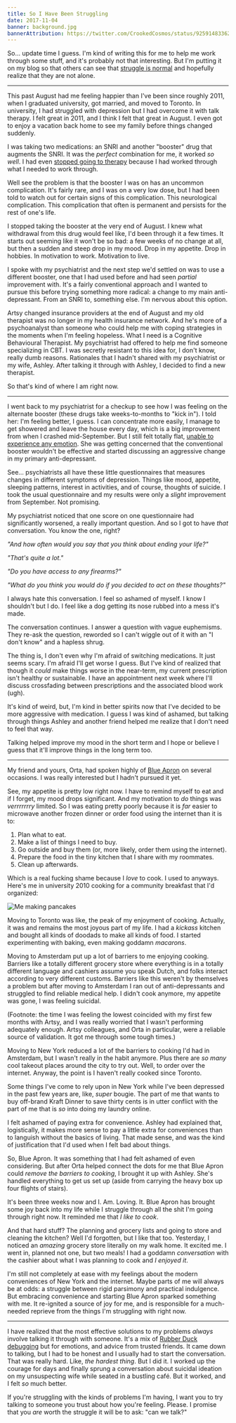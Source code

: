 ```yaml
---
title: So I Have Been Struggling
date: 2017-11-04
banner: background.jpg
bannerAttribution: https://twitter.com/CrookedCosmos/status/925914833626771456
---
```


So... update time I guess. I'm kind of writing this for me to help me work through some stuff, and it's probably not that interesting. But I'm putting it on my blog so that others can see that [struggle is normal][struggle] and hopefully realize that they are not alone.

---

This past August had me feeling happier than I've been since roughly 2011, when I graduated university, got married, and moved to Toronto. In university, I had struggled with depression but I had overcome it with talk therapy. I felt great in 2011, and I think I felt that great in August. I even got to enjoy a vacation back home to see my family before things changed suddenly.

I was taking two medications: an SNRI and another "booster" drug that augments the SNRI. It was the _perfect_ combination for me, it worked _so well_. I had even [stopped going to therapy][therapy] because I had worked through what I needed to work through.

Well see the problem is that the booster I was on has an uncommon complication. It's fairly rare, and I was on a very low dose, but I had been told to watch out for certain signs of this complication. This neurological complication. This complication that often is permanent and persists for the rest of one's life.

I stopped taking the booster at the very end of August. I knew what withdrawal from this drug would feel like, I'd been through it a few times. It starts out seeming like it won't be so bad: a few weeks of no change at all, but then a sudden and steep drop in my mood. Drop in my appetite. Drop in hobbies. In motivation to work. Motivation to live.

I spoke with my psychiatrist and the next step we'd settled on was to use a different booster, one that I had used before and had seen _partial_ improvement with. It's a fairly conventional approach and I wanted to pursue this before trying something more radical: a change to my main anti-depressant. From an SNRI to, something else. I'm nervous about this option.

<Instagram url="https://www.instagram.com/p/BbEu3vmA3DM/" />

Artsy changed insurance providers at the end of August and my old therapist was no longer in my health insurance network. And he's more of a psychoanalyst than someone who could help me with coping strategies in the moments when I'm feeling hopeless. What I need is a Cognitive Behavioural Therapist. My psychiatrist had offered to help me find someone specializing in CBT. I was secretly resistant to this idea for, I don't know, really dumb reasons. Rationales that I hadn't shared with my psychiatrist or my wife, Ashley. After talking it through with Ashley, I decided to find a new therapist.

So that's kind of where I am right now.

---

I went back to my psychiatrist for a checkup to see how I was feeling on the alternate booster (these drugs take weeks-to-months to "kick in"). I told her: I'm feeling better, I guess. I can concentrate more easily, I manage to get showered and leave the house every day, which is a big improvement from when I crashed mid-September. But I still felt totally flat, [unable to experience any emotion][flat]. She was getting concerned that the conventional booster wouldn't be effective and started discussing an aggressive change in my primary anti-depressant.

See... psychiatrists all have these little questionnaires that measures changes in different symptoms of depression. Things like mood, appetite, sleeping patterns, interest in activities, and of course, thoughts of suicide. I took the usual questionnaire and my results were only a _slight_ improvement from September. Not promising.

My psychiatrist noticed that one score on one questionnaire had significantly worsened, a really important question. And so I got to have _that_ conversation. You know the one, right?

_"And how often would you say that you think about ending your life?"_

_"That's quite a lot."_

_"Do you have access to any firearms?"_

_"What do you think you would do if you decided to act on these thoughts?"_

I always hate this conversation. I feel so ashamed of myself. I know I shouldn't but I do. I feel like a dog getting its nose rubbed into a mess it's made.

The conversation continues. I answer a question with vague euphemisms. They re-ask the question, reworded so I can't wiggle out of it with an "I don't know" and a hapless shrug.

The thing is, I don't even why I'm afraid of switching medications. It just seems scary. I'm afraid I'll get worse I guess. But I've kind of realized that though it _could_ make things worse in the near-term, my current prescription isn't healthy or sustainable. I have an appointment next week where I'll discuss crossfading between prescriptions and the associated blood work (ugh).

It's kind of weird, but, I'm kind in better spirits now that I've decided to be more aggressive with medication. I guess I was kind of ashamed, but talking through things Ashley and another friend helped me realize that I don't need to feel that way.

Talking helped improve my mood in the short term and I hope or believe I guess that it'll improve things in the long term too.

---

My friend and yours, Orta, had spoken highly of [Blue Apron][blueapron] on several occasions. I was really interested but I hadn't pursued it yet.

See, my appetite is pretty low right now. I have to remind myself to eat and if I forget, my mood drops significant. And my motivation to _do_ things was _verrrrrrry_ limited. So I was eating pretty poorly because it is _far_ easier to microwave another frozen dinner or order food using the internet than it is to:

1. Plan what to eat.
2. Make a list of things I need to buy.
3. Go outside and buy them (or, more likely, order them using the internet).
4. Prepare the food in the tiny kitchen that I share with my roommates.
5. Clean up afterwards.

Which is a real fucking shame because I _love_ to cook. I used to anyways. Here's me in university 2010 cooking for a community breakfast that I'd organized:

![Me making pancakes](./pancakes.jpg)

Moving to Toronto was like, the peak of my enjoyment of cooking. Actually, it was and remains the most joyous part of my life. I had a _kickass_ kitchen and bought all kinds of doodads to make all kinds of food. I started experimenting with baking, even making goddamn _macarons_.

Moving to Amsterdam put up a lot of barriers to me enjoying cooking. Barriers like a totally different grocery store where everything is in a totally different language and cashiers assume you speak Dutch, and folks interact according to very different customs. Barriers like this weren't by themselves a problem but after moving to Amsterdam I ran out of anti-depressants and struggled to find reliable medical help. I didn't cook anymore, my appetite was gone, I was feeling suicidal.

(Footnote: the time I was feeling the lowest coincided with my first few months with Artsy, and I was really worried that I wasn't performing adequately enough. Artsy colleagues, and Orta in particular, were a reliable source of validation. It got me through some tough times.)

Moving to New York reduced a lot of the barriers to cooking I'd had in Amsterdam, but I wasn't really in the habit anymore. Plus there are _so many_ cool takeout places around the city to try out. Well, to order over the internet. Anyway, the point is I haven't really cooked since Toronto.

Some things I've come to rely upon in New York while I've been depressed in the past few years are, like, _super_ bougie. The part of me that wants to buy off-brand Kraft Dinner to save thirty cents is in utter conflict with the part of me that is _so_ into doing my laundry online.

I felt ashamed of paying extra for convenience. Ashley had explained that, logistically, it makes more sense to pay a little extra for conveniences than to languish without the basics of living. That made sense, and was the kind of justification that I'd used when I felt bad about things.

So, Blue Apron. It was something that I had felt ashamed of even considering. But after Orta helped connect the dots for me that Blue Apron could _remove the barriers to cooking_, I brought it up with Ashley. She's handled everything to get us set up (aside from carrying the heavy box up four flights of stairs).

<Instagram url="https://www.instagram.com/p/BbDyar7BFhp/" />

It's been three weeks now and I. Am. Loving. It. Blue Apron has brought some joy back into my life while I struggle through all the shit I'm going through right now. It reminded me that _I like to cook_.

And that hard stuff? The planning and grocery lists and going to store and cleaning the kitchen? Well I'd forgotten, but I like that too. Yesterday, I noticed an _amazing_ grocery store literally on my walk home. It excited me. I went in, planned not one, but two meals! I had a goddamn _conversation_ with the cashier about what I was planning to cook and _I enjoyed it_.

I'm still not completely at ease with my feelings about the modern conveniences of New York and the internet. Maybe parts of me will always be at odds: a struggle between rigid parsimony and practical indulgence. But embracing convenience and starting Blue Apron sparked something with me. It re-ignited a source of joy for me, and is responsible for a much-needed reprieve from the things I'm struggling with right now.

---

I have realized that the most effective solutions to my problems _always_ involve talking it through with someone. It's a mix of [Rubber Duck debugging][duck] but for emotions, and advice from trusted friends. It came down to talking, but I had to be honest and I usually had to start the conversation. That was really hard. Like, _the hardest thing_. But I did it. I worked up the courage for days and finally sprung a conversation about suicidal ideation on my unsuspecting wife while seated in a bustling café. But it worked, and I felt _so_ much better.

If you're struggling with the kinds of problems I'm having, I want you to try talking to someone you trust about how you're feeling. Please. I promise that you _are_ worth the struggle it will be to ask: "can we talk?"

[struggle]: /blog/normalizing-struggle/
[therapy]: /blog/therapys-end/
[flat]: /blog/depression-graphed/
[blueapron]: https://www.blueapron.com
[duck]: https://en.wikipedia.org/wiki/Rubber_duck_debugging
